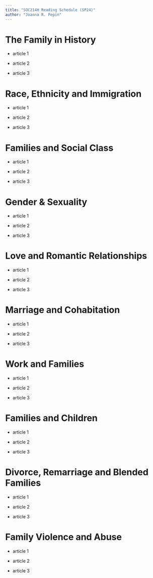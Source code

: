 ```yaml
---
title: "SOC214H Reading Schedule (SP24)"
author: "Joanna R. Pepin"
---
```


# The Family in History

-   article 1

-   article 2

-   article 3

# Race, Ethnicity and Immigration

-   article 1

-   article 2

-   article 3

# Families and Social Class

-   article 1

-   article 2

-   article 3

# Gender & Sexuality

-   article 1

-   article 2

-   article 3

# Love and Romantic Relationships

-   article 1

-   article 2

-   article 3

# Marriage and Cohabitation

-   article 1

-   article 2

-   article 3

# Work and Families

-   article 1

-   article 2

-   article 3

# Families and Children

-   article 1

-   article 2

-   article 3

# Divorce, Remarriage and Blended Families

-   article 1

-   article 2

-   article 3

# Family Violence and Abuse

-   article 1

-   article 2

-   article 3
